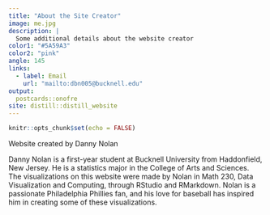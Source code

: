 ```yaml
---
title: "About the Site Creator"
image: me.jpg
description: |
  Some additional details about the website creator
color1: "#5A59A3"
color2: "pink"
angle: 145
links:
  - label: Email
    url: "mailto:dbn005@bucknell.edu"
output:
  postcards::onofre
site: distill::distill_website
---
```


```r
knitr::opts_chunk$set(echo = FALSE)
```
Website created by Danny Nolan


Danny Nolan is a first-year student at Bucknell University from Haddonfield, New Jersey.  He is a statistics major in the College of Arts and Sciences.  The visualizations on this website were made by Nolan in Math 230, Data Visualization and Computing, through RStudio and RMarkdown.  Nolan is a passionate Philadelphia Phillies fan, and his love for baseball has inspired him in creating some of these visualizations.  
